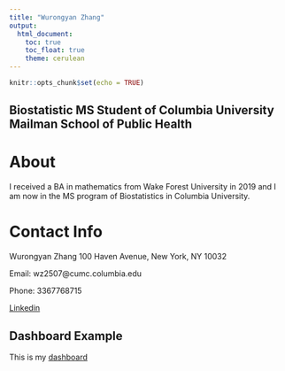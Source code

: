```yaml
---
title: "Wurongyan Zhang"
output: 
  html_document:
    toc: true
    toc_float: true
    theme: cerulean
---
```


```r
knitr::opts_chunk$set(echo = TRUE)
```

## Biostatistic MS Student of Columbia University Mailman School of Public Health

# About

I received a BA in mathematics from Wake Forest University in 2019 and I am now in the MS program of Biostatistics in Columbia University. 

# Contact Info
Wurongyan Zhang
100 Haven Avenue, New York, NY 10032

Email: wz2507@cumc.columbia.edu

Phone: 3367768715

[Linkedin](https://www.linkedin.com/in/wurongyan-zhang-907405196/) 

## Dashboard Example

This is my [dashboard](plot.ly2.html)












